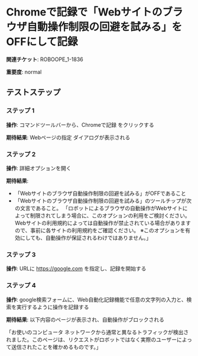 # Chromeで記録で「Webサイトのブラウザ自動操作制限の回避を試みる」をOFFにして記録

**関連チケット**: ROBOOPE_1-1836

**重要度**: normal

## テストステップ

### ステップ 1

**操作**: コマンドツールバーから、Chromeで記録 をクリックする

**期待結果**:
Webページの指定 ダイアログが表示される

### ステップ 2

**操作**: 詳細オプションを開く

**期待結果**:
* 「Webサイトのブラウザ自動操作制限の回避を試みる」がOFFであること
* 「Webサイトのブラウザ自動操作制限の回避を試みる」のツールチップが次の文言であること。
    「ロボットによるブラウザの自動操作がWebサイトによって制限されてしまう場合に、このオプションの利用をご検討ください。
    Webサイトの利用規約によっては自動操作が禁止されている場合がありますので、事前に各サイトの利用規約をご確認ください。
    ※このオプションを有効にしても、自動操作が保証されるわけではありません。」

### ステップ 3

**操作**: URLに https://google.com を指定し、記録を開始する

### ステップ 4

**操作**: google検索フォームに、Web自動化記録機能で任意の文字列の入力と、検索を実行するように操作を記録する

**期待結果**:
以下内容のページが表示され、自動操作がブロックされる

「お使いのコンピュータ ネットワークから通常と異なるトラフィックが検出されました。このページは、リクエストがロボットではなく実際のユーザーによって送信されたことを確かめるものです。」

